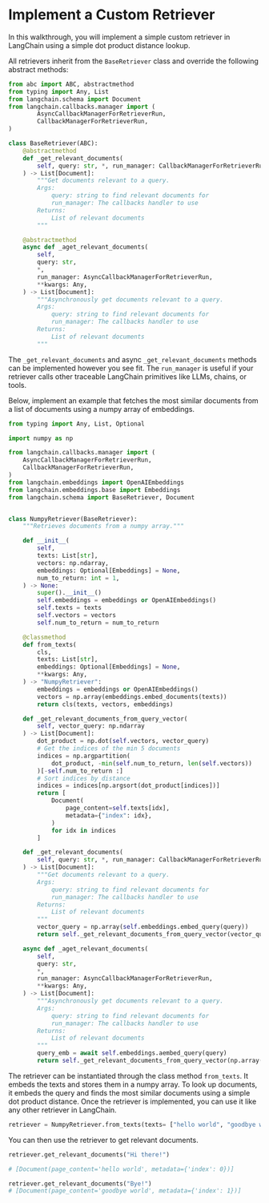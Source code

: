# Implement a Custom Retriever

In this walkthrough, you will implement a simple custom retriever in LangChain using a simple dot product distance lookup.

All retrievers inherit from the `BaseRetriever` class and override the following abstract methods:

```python
from abc import ABC, abstractmethod
from typing import Any, List
from langchain.schema import Document
from langchain.callbacks.manager import (
        AsyncCallbackManagerForRetrieverRun,
        CallbackManagerForRetrieverRun,
)

class BaseRetriever(ABC):
    @abstractmethod
    def _get_relevant_documents(
        self, query: str, *, run_manager: CallbackManagerForRetrieverRun, **kwargs: Any
    ) -> List[Document]:
        """Get documents relevant to a query.
        Args:
            query: string to find relevant documents for
            run_manager: The callbacks handler to use
        Returns:
            List of relevant documents
        """

    @abstractmethod
    async def _aget_relevant_documents(
        self,
        query: str,
        *,
        run_manager: AsyncCallbackManagerForRetrieverRun,
        **kwargs: Any,
    ) -> List[Document]:
        """Asynchronously get documents relevant to a query.
        Args:
            query: string to find relevant documents for
            run_manager: The callbacks handler to use
        Returns:
            List of relevant documents
        """
```


The `_get_relevant_documents` and async `_get_relevant_documents` methods can be implemented however you see fit. The `run_manager` is useful if your retriever calls other traceable LangChain primitives like LLMs, chains, or tools.


Below, implement an example that fetches the most similar documents from a list of documents using a numpy array of embeddings.


```python
from typing import Any, List, Optional

import numpy as np

from langchain.callbacks.manager import (
    AsyncCallbackManagerForRetrieverRun,
    CallbackManagerForRetrieverRun,
)
from langchain.embeddings import OpenAIEmbeddings
from langchain.embeddings.base import Embeddings
from langchain.schema import BaseRetriever, Document


class NumpyRetriever(BaseRetriever):
    """Retrieves documents from a numpy array."""

    def __init__(
        self,
        texts: List[str],
        vectors: np.ndarray,
        embeddings: Optional[Embeddings] = None,
        num_to_return: int = 1,
    ) -> None:
        super().__init__()
        self.embeddings = embeddings or OpenAIEmbeddings()
        self.texts = texts
        self.vectors = vectors
        self.num_to_return = num_to_return

    @classmethod
    def from_texts(
        cls,
        texts: List[str],
        embeddings: Optional[Embeddings] = None,
        **kwargs: Any,
    ) -> "NumpyRetriever":
        embeddings = embeddings or OpenAIEmbeddings()
        vectors = np.array(embeddings.embed_documents(texts))
        return cls(texts, vectors, embeddings)

    def _get_relevant_documents_from_query_vector(
        self, vector_query: np.ndarray
    ) -> List[Document]:
        dot_product = np.dot(self.vectors, vector_query)
        # Get the indices of the min 5 documents
        indices = np.argpartition(
            dot_product, -min(self.num_to_return, len(self.vectors))
        )[-self.num_to_return :]
        # Sort indices by distance
        indices = indices[np.argsort(dot_product[indices])]
        return [
            Document(
                page_content=self.texts[idx],
                metadata={"index": idx},
            )
            for idx in indices
        ]

    def _get_relevant_documents(
        self, query: str, *, run_manager: CallbackManagerForRetrieverRun, **kwargs: Any
    ) -> List[Document]:
        """Get documents relevant to a query.
        Args:
            query: string to find relevant documents for
            run_manager: The callbacks handler to use
        Returns:
            List of relevant documents
        """
        vector_query = np.array(self.embeddings.embed_query(query))
        return self._get_relevant_documents_from_query_vector(vector_query)

    async def _aget_relevant_documents(
        self,
        query: str,
        *,
        run_manager: AsyncCallbackManagerForRetrieverRun,
        **kwargs: Any,
    ) -> List[Document]:
        """Asynchronously get documents relevant to a query.
        Args:
            query: string to find relevant documents for
            run_manager: The callbacks handler to use
        Returns:
            List of relevant documents
        """
        query_emb = await self.embeddings.aembed_query(query)
        return self._get_relevant_documents_from_query_vector(np.array(query_emb))
```

The retriever can be instantiated through the class method `from_texts`. It embeds the texts and stores them in a numpy array. To look up documents, it embeds the query and finds the most similar documents using a simple dot product distance.
Once the retriever is implemented, you can use it like any other retriever in LangChain.


```python
retriever = NumpyRetriever.from_texts(texts= ["hello world", "goodbye world"])
```

You can then use the retriever to get relevant documents.

```python
retriever.get_relevant_documents("Hi there!")

# [Document(page_content='hello world', metadata={'index': 0})]
```

```python
retriever.get_relevant_documents("Bye!")
# [Document(page_content='goodbye world', metadata={'index': 1})]
```
